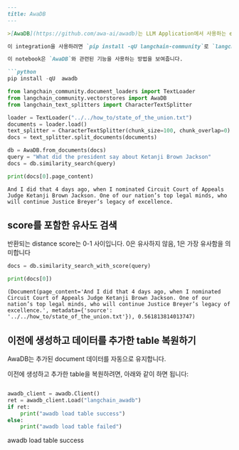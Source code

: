 ```markdown
---
title: AwaDB
---

>[AwaDB](https://github.com/awa-ai/awadb)는 LLM Application에서 사용하는 embedding vector의 검색 및 저장을 위한 AI Native 데이터베이스입니다.

이 integration을 사용하려면 `pip install -qU langchain-community`로 `langchain-community`를 설치해야 합니다

이 notebook은 `AwaDB`와 관련된 기능을 사용하는 방법을 보여줍니다.

```python
pip install -qU  awadb
```

```python
from langchain_community.document_loaders import TextLoader
from langchain_community.vectorstores import AwaDB
from langchain_text_splitters import CharacterTextSplitter
```

```python
loader = TextLoader("../../how_to/state_of_the_union.txt")
documents = loader.load()
text_splitter = CharacterTextSplitter(chunk_size=100, chunk_overlap=0)
docs = text_splitter.split_documents(documents)
```

```python
db = AwaDB.from_documents(docs)
query = "What did the president say about Ketanji Brown Jackson"
docs = db.similarity_search(query)
```

```python
print(docs[0].page_content)
```

```output
And I did that 4 days ago, when I nominated Circuit Court of Appeals Judge Ketanji Brown Jackson. One of our nation’s top legal minds, who will continue Justice Breyer’s legacy of excellence.
```

## score를 포함한 유사도 검색

반환되는 distance score는 0-1 사이입니다. 0은 유사하지 않음, 1은 가장 유사함을 의미합니다

```python
docs = db.similarity_search_with_score(query)
```

```python
print(docs[0])
```

```output
(Document(page_content='And I did that 4 days ago, when I nominated Circuit Court of Appeals Judge Ketanji Brown Jackson. One of our nation’s top legal minds, who will continue Justice Breyer’s legacy of excellence.', metadata={'source': '../../how_to/state_of_the_union.txt'}), 0.561813814013747)
```

## 이전에 생성하고 데이터를 추가한 table 복원하기

AwaDB는 추가된 document 데이터를 자동으로 유지합니다.

이전에 생성하고 추가한 table을 복원하려면, 아래와 같이 하면 됩니다:

```python

awadb_client = awadb.Client()
ret = awadb_client.Load("langchain_awadb")
if ret:
    print("awadb load table success")
else:
    print("awadb load table failed")
```

awadb load table success
```